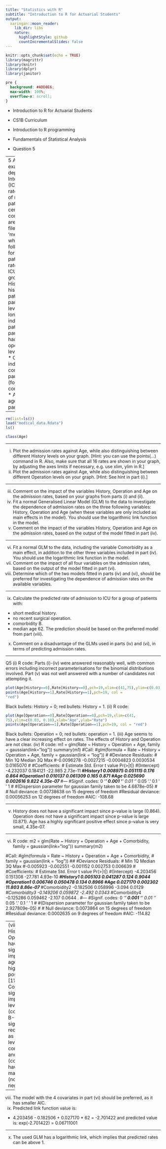 ```yaml
---
title: "Statistics with R"
subtitle: "Introduction to R for Actuarial Students"
output:
  xaringan::moon_reader:
    lib_dir: libs
    nature:
      highlightStyle: github
      countIncrementalSlides: false
---
```


```r
knitr::opts_chunk$set(echo = TRUE)
library(magrittr)
library(knitr)
library(dplyr)
library(janitor)


```

```css
pre {
  background: #ADD8E6;
  max-width: 100%;
  overflow-x: scroll;
}
```

* Introduction to R for Actuarial Students

* CS1B Curriculum

* Introduction to R programming
* Fundamentals of Statistical Analysis

* Question 5

---
5 A medical study examines the dependence of Intensive Care Unit (ICU) admission
rates on a numbers of risk factors, for patients with a certain medical condition. The
data are available in the file ‘medical_data.RData’, which contains the following
variables for 16 groups of patients:
*  Rate: the rate of admission to ICU in a particular group of patients.
*  History: the medical history of the patients in a particular group (two levels;
0: short; 1: long).
*  Operation: indicator showing if patients in a particular group have had a recent
surgical operation (two levels; 0: no; 1: yes).
*  Comorbidity: an index of existing comorbidities in a particular group (four levels;
1–4 for comorbidities A–D).
*  Age: the median age of patients in a particular group.


---

```r
rm(list=ls())
load("medical_data.Rdata")
ls()
```


```r
class(Age)
```


---

(i) Plot the admission rates against Age, while also distinguishing between
different History levels on your graph. 
[Hint: you can use the points(…) command in R. Also, make sure that all
16 rates are shown in your graph, by adjusting the axes limits if necessary,
e.g. use xlim, ylim in R.]
(ii) Plot the admission rates against Age, while also distinguishing between
different Operation levels on your graph. 
[Hint: See hint in part (i).]

---

(iii) Comment on the impact of the variables History, Operation and Age on the
admission rates, based on your graphs from parts (i) and (ii).
(iv) Fit a normal Generalised Linear Model (GLM) to the data to investigate the
dependence of admission rates on the three following variables: History,
Operation and Age (when these variables are only included as main effects in
the model).
You should use the logarithmic link function in the model. 
(v) Comment on the impact of the variables History, Operation and Age on the
admission rates, based on the output of the model fitted in part (iv).

--- 
 
(vi) Fit a normal GLM to the data, including the variable Comorbidity as a main
effect, in addition to the other three variables included in part (iv). You should
use the logarithmic link function in the model. 
(vii) Comment on the impact of all four variables on the admission rates, based on
the output of the model fitted in part (vi). 
(viii) Determine which of the two models fitted in parts (iv) and (vi), should be
preferred for investigating the dependence of admission rates on the available
variables. 

---

(ix) Calculate the predicted rate of admission to ICU for a group of patients with:
*  short medical history.
*  no recent surgical operation.
*  comorbidity B.
*  median age 62.
The prediction should be based on the preferred model from part (viii). 
(x) Comment on a disadvantage of the GLMs used in parts (iv) and (vi), in terms
of predicting admission rates.

---

Q5
(i)
R code:
Parts (i)-(iv) were answered reasonably well, with common errors including incorrect parameterisations for the binomial distributions involved.
Part (v) was not well answered with a number of candidates not attempting it.

```r
plot(Age[History==0],Rate[History==0],pch=19,xlim=c(41,75),ylim=c(0.03,0.10),xlab="Age",ylab="Rate", main="Admission rates against age") 
points(Age[History==1],Rate[History==1],pch=19, col =
"red") 
```
Black bullets: History = 0; red bullets: History = 1. 
(ii)
R code:

```r
plot(Age[Operation==0],Rate[Operation==0],pch=19,xlim=c(41,
75),ylim=c(0.03, 0.10),xlab="Age",ylab="Rate") 
points(Age[Operation==1],Rate[Operation==1],pch=19, col = "red") 
```

Black bullets: Operation = 0; red bullets: operation = 1. 
(iii)
Age seems to have a clear increasing effect on rates. 
The effects of History and Operation are not clear. 
(iv)
R code:
m1 = glm(Rate ~ History + Operation + Age, family = gaussian(link="log")) 
summary(m1)
#Call:
#glm(formula = Rate ~ History + Operation + Age, family = gaussian(link = "log"))
#
#Deviance Residuals:
# Min 1Q Median 3Q Max
#-0.0096278 -0.0027215 -0.0004823 0.0030534 0.0165070
#
#Coefficients:
# Estimate Std. Error t value Pr(>|t|)
#(Intercept) -4.232037 0.184121 -22.985 2.73e-11 ***
#History1 0.008975 0.051115 0.176 0.864
#Operation1 0.010137 0.061309 0.165 0.871
#Age 0.025690 0.002616 9.822 4.35e-07 ***
#---
#Signif. codes: 0 ‘***’ 0.001 ‘**’ 0.01 ‘*’ 0.05 ‘.’ 0.1 ‘ ’ 1
#
#(Dispersion parameter for gaussian family taken to be 4.6878e-05)
#
# Null deviance: 0.00738638 on 15 degrees of freedom
#Residual deviance: 0.00056253 on 12 degrees of freedom
#AIC: -108.68 

---

(v)
History does not have a significant impact since p-value is large (0.864). 
Operation does not have a significant impact since p-value is large (0.871). 
Age has a highly significant 
positive effect since p-value is very small, 4.35e-07. 

---

(vi)
R code:
m2 = glm(Rate ~ History + Operation + Age + Comorbidity, family = gaussian(link="log")) 
summary(m2)


#Call:
#glm(formula = Rate ~ History + Operation + Age + Comorbidity,
# family = gaussian(link = "log"))
##
#Deviance Residuals:
# Min 1Q Median 3Q Max
#-0.005923 -0.002551 -0.001152 0.002753 0.006639
#
#Coefficients:
# Estimate Std. Error t value Pr(>|t|)
#(Intercept) -4.203456 0.151308 -27.781 4.93e-10 ***
#History1 0.005103 0.041287 0.124 0.9044
#Operation1 0.006746 0.050478 0.134 0.8966
#Age 0.027170 0.002302 11.803 8.86e-07 ***
#Comorbidity2 -0.182506 0.058996 -3.094 0.0129 *
#Comorbidity3 -0.149206 0.059872 -2.492 0.0343 *
#Comorbidity4 -0.125286 0.059462 -2.107 0.0644 .
#---
#Signif. codes: 0 ‘***’ 0.001 ‘**’ 0.01 ‘*’ 0.05 ‘.’ 0.1 ‘ ’ 1
#
#(Dispersion parameter for gaussian family taken to be 2.927809e-05)
#
# Null deviance: 0.0073864 on 15 degrees of freedom
#Residual deviance: 0.0002635 on 9 degrees of freedom
#AIC: -114.82 

---
(vii)
As before, History and Operation do not have a significant impact, while age still
has a highly significant positive effect. [1½]
Comorbidity has significant impact, 
with levels 2-3 (comorbidities B-C) having a significant reducing effect as
compared to level 1 (baseline, comorbidity A) 
and level 4 (comorbidity D) having a marginally (non-)significant negative impact. 

---

(viii)
The model with the 4 covariates in part (vi) should be preferred, 
as it has smaller AIC. 
(ix)
Predicted link function value is:
- 4.203456 - 0.182506 + 0.027170 * 62
= -2.701422 
and predicted value is:
exp(-2.701422) = 0.06711001 

---
(x)
The used GLM has a logarithmic link,
which implies that predicted rates can be above 1. 
